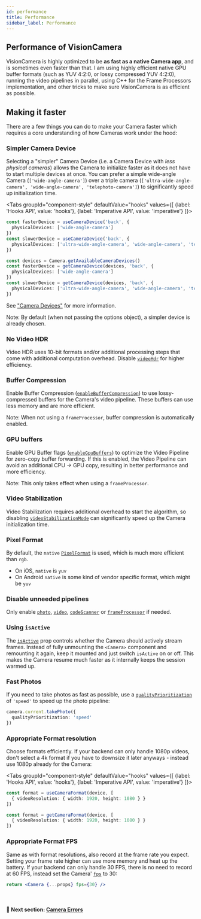 ```yaml
---
id: performance
title: Performance
sidebar_label: Performance
---
```



## Performance of VisionCamera

VisionCamera is highly optimized to be **as fast as a native Camera app**, and is sometimes even faster than that.
I am using highly efficient native GPU buffer formats (such as YUV 4:2:0, or lossy compressed YUV 4:2:0), running the video pipelines in parallel, using C++ for the Frame Processors implementation, and other tricks to make sure VisionCamera is as efficient as possible.

## Making it faster

There are a few things you can do to make your Camera faster which requires a core understanding of how Cameras work under the hood:

### Simpler Camera Device

Selecting a "simpler" Camera Device (i.e. a Camera Device with _less physical cameras_) allows the Camera to initialize faster as it does not have to start multiple devices at once.
You can prefer a simple wide-angle Camera (`['wide-angle-camera']`) over a triple camera (`['ultra-wide-angle-camera', 'wide-angle-camera', 'telephoto-camera']`) to significantly speed up initialization time.

<Tabs
  groupId="component-style"
  defaultValue="hooks"
  values={[
    {label: 'Hooks API', value: 'hooks'},
    {label: 'Imperative API', value: 'imperative'}
  ]}>
<TabItem value="hooks">

```ts
const fasterDevice = useCameraDevice('back', {
  physicalDevices: ['wide-angle-camera']
})
const slowerDevice = useCameraDevice('back', {
  physicalDevices: ['ultra-wide-angle-camera', 'wide-angle-camera', 'telephoto-camera']
})
```

</TabItem>
<TabItem value="imperative">

```ts
const devices = Camera.getAvailableCameraDevices()
const fasterDevice = getCameraDevice(devices, 'back', {
  physicalDevices: ['wide-angle-camera']
})
const slowerDevice = getCameraDevice(devices, 'back', {
  physicalDevices: ['ultra-wide-angle-camera', 'wide-angle-camera', 'telephoto-camera']
})
```

</TabItem>
</Tabs>

See ["Camera Devices"](devices) for more information.

Note: By default (when not passing the options object), a simpler device is already chosen.

### No Video HDR

Video HDR uses 10-bit formats and/or additional processing steps that come with additional computation overhead. Disable [`videoHdr`](/docs/api/interfaces/CameraProps#videohdr) for higher efficiency.

### Buffer Compression

Enable Buffer Compression ([`enableBufferCompression`](/docs/api/interfaces/CameraProps#enablebuffercompression)) to use lossy-compressed buffers for the Camera's video pipeline. These buffers can use less memory and are more efficient.

Note: When not using a `frameProcessor`, buffer compression is automatically enabled.

### GPU buffers

Enable GPU Buffer flags ([`enableGpuBuffers`](/docs/api/interfaces/CameraProps#enablegpubuffers)) to optimize the Video Pipeline for zero-copy buffer forwarding.
If this is enabled, the Video Pipeline can avoid an additional CPU -> GPU copy, resulting in better performance and more efficiency.

Note: This only takes effect when using a `frameProcessor`.

### Video Stabilization

Video Stabilization requires additional overhead to start the algorithm, so disabling [`videoStabilizationMode`](/docs/api/interfaces/CameraProps#videostabilizationmode) can significantly speed up the Camera initialization time.

### Pixel Format

By default, the `native` [`PixelFormat`](/docs/api#pixelformat) is used, which is much more efficient than `rgb`.

- On iOS, `native` is `yuv`
- On Android `native` is some kind of vendor specific format, which might be `yuv`

### Disable unneeded pipelines

Only enable [`photo`](/docs/api/interfaces/CameraProps#photo), [`video`](/docs/api/interfaces/CameraProps#video), [`codeScanner`](/docs/api/interfaces/CameraProps#codescanner) or [`frameProcessor`](/docs/api/interfaces/CameraProps#frameprocessor) if needed.

### Using `isActive`

The [`isActive`](/docs/api/interfaces/CameraProps#isactive) prop controls whether the Camera should actively stream frames. Instead of fully unmounting the `<Camera>` component and remounting it again, keep it mounted and just switch `isActive` on or off. This makes the Camera resume much faster as it internally keeps the session warmed up.

### Fast Photos

If you need to take photos as fast as possible, use a [`qualityPrioritization`](/docs/api/interfaces/TakePhotoOptions#qualityprioritization) of `'speed'` to speed up the photo pipeline:

```ts
camera.current.takePhoto({
  qualityPrioritization: 'speed'
})
```

### Appropriate Format resolution

Choose formats efficiently. If your backend can only handle 1080p videos, don't select a 4k format if you have to downsize it later anyways - instead use 1080p already for the Camera:

<Tabs
  groupId="component-style"
  defaultValue="hooks"
  values={[
    {label: 'Hooks API', value: 'hooks'},
    {label: 'Imperative API', value: 'imperative'}
  ]}>
<TabItem value="hooks">

```ts
const format = useCameraFormat(device, [
  { videoResolution: { width: 1920, height: 1080 } }
])
```

</TabItem>
<TabItem value="imperative">

```ts
const format = getCameraFormat(device, [
  { videoResolution: { width: 1920, height: 1080 } }
])
```

</TabItem>
</Tabs>

### Appropriate Format FPS

Same as with format resolutions, also record at the frame rate you expect. Setting your frame rate higher can use more memory and heat up the battery.
If your backend can only handle 30 FPS, there is no need to record at 60 FPS, instead set the Camera' [`fps`](/docs/api/interfaces/CameraProps#fps) to 30:

```jsx
return <Camera {...props} fps={30} />
```

<br />

#### 🚀 Next section: [Camera Errors](errors)
